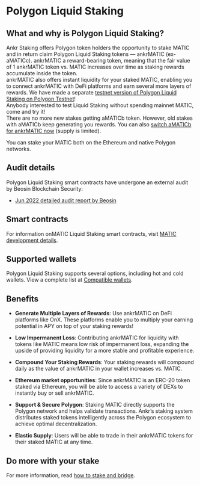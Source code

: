 
# Polygon Liquid Staking

## What and why is Polygon Liquid Staking?
Ankr Staking offers Polygon token holders the opportunity to stake MATIC and in return claim Polygon Liquid Staking tokens — ankrMATIC (ex-aMATICc). 
ankrMATIC a reward-bearing token, meaning that the fair value of 1 ankrMATIC token vs. MATIC increases over time as staking rewards accumulate inside the token.<br/>
ankrMATIC also offers instant liquidity for your staked MATIC, enabling you to connect ankrMATIC with DeFi platforms and earn several more layers of rewards.
<Callout type="tip">
We have made a separate [testnet version of Polygon Liquid Staking on Polygon Testnet](https://testnet.ankr.com/staking/stake/ethereum/)! <br/>
    Anybody interested to test Liquid Staking without spending mainnet MATIC, come and try it!<br/>
</Callout>
<Callout type="info">
There are no more new stakes getting aMATICb token. However, old stakes with aMATICb keep generating you rewards. You can also [switch aMATICb for ankrMATIC now](https://www.ankr.com/staking/switch/) (supply is limited).
</Callout>

<Callout type="info">
You can stake your MATIC both on the Ethereum and native Polygon networks.  
</Callout>

## Audit details
Polygon Liquid Staking smart contracts have undergone an external audit by Beosin Blockchain Security:
* [Jun 2022 detailed audit report by Beosin](https://assets.ankr.com/staking/smart_contract_security_audit_matic.pdf)

## Smart contracts
For information onMATIC Liquid Staking smart contracts, visit [MATIC development details](/staking-for-developers/dev-details/matic-liquid-staking-mechanics/#smart-contracts).

## Supported wallets
Polygon Liquid Staking supports several options, including hot and cold wallets. 
View a complete list at [Compatible wallets](/staking-extra/compatible-wallets/).

## Benefits
* **Generate Multiple Layers of Rewards**: Use ankrMATIC on DeFi platforms like OnX. These platforms enable you to multiply your earning potential in APY on top of your staking rewards!

* **Low Impermanent Loss**: Contributing ankrMATIC for liquidity with tokens like MATIC means low risk of impermanent loss, expanding the upside of providing liquidity for a more stable and profitable experience.

* **Compound Your Staking Rewards**: Your staking rewards will compound daily as the value of ankrMATIC in your wallet increases vs. MATIC.

* **Ethereum market opportunities**: Since ankrMATIC is an ERC-20 token staked via Ethereum, you will be able to access a variety of DEXs to instantly buy or sell ankrMATIC.

* **Support & Secure Polygon**: Staking MATIC directly supports the Polygon network and helps validate transactions. Ankr’s staking system distributes staked tokens intelligently across the Polygon ecosystem to achieve optimal decentralization.

* **Elastic Supply**: Users will be able to trade in their ankrMATIC tokens for their staked MATIC at any time.

## Do more with your stake
For more information, read [how to stake and bridge](https://medium.com/ankr-network/how-to-get-matic-liquid-staking-on-polygon-network-bcda9ef501a).